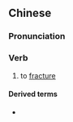 {{also|压裂}}
==Chinese==
{{zh-forms|s=压裂}}

===Pronunciation===
{{zh-pron
|m=yāliè
|c=aat3 lit6
|cat=v
}}

===Verb===
{{zh-verb}}

# to [[fracture]]

====Derived terms====
* {{zh-l|水力劈裂}}